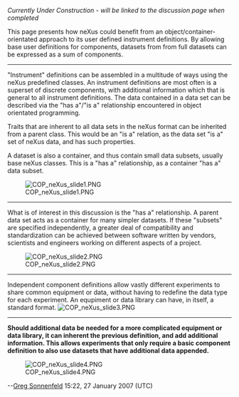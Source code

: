 ''Currently Under Construction - will be linked to the discussion page when completed''

This page presents how neXus could benefit from an object/container-orientated approach to its user defined instrument definitions. By allowing base user definitions for components, datasets from from full datasets can be expressed as a sum of components.


----

"Instrument" definitions can be assembled in a multitude of ways using the neXus predefined classes. An instrument definitions are most often is a superset of discrete components, with additional information which that is general to all instrument definitions. The data contained in a data set can be described via the "has a"/"is a" relationship encountered in object orientated programming. 

Traits that are inherent to all data sets in the neXus format can be inherited from a parent class. This would be an "is a" relation, as the data set "is a" set of neXus data, and has such properties. 

A dataset is also a container, and thus contain small data subsets, usually base neXus classes. This is a "has a" relationship, as a container "has a" data subset.


[[Image:COP neXus slide1.PNG ]]

----

What is of interest in this discussion is the "has a" relationship. A parent data set acts as a container for many simpler datasets. If these "subsets" are specified independently, a greater deal of compatibility and standardization can be achieved between software written by vendors, scientists and engineers working on different aspects of a project.

[[Image:COP neXus slide2.PNG ]]

----

Independent component definitions allow vastly different experiments to share common equipment or data, without having to redefine the data type for each experiment. An equpiment or data library can have, in itself, a standard format. 
[[Image:COP neXus slide3.PNG ]]

----

<nowiki>



</nowiki>

'''Should additional data be needed for a more complicated equipment or data library, it can inherent the previous definition, and add additional information. This allows experiments that only require a basic component definition to also use datasets that have additional data appended.'''


[[Image:COP neXus slide4.PNG ]]

--[[User:Greg Sonnenfeld|Greg Sonnenfeld]] 15:22, 27 January 2007 (UTC)